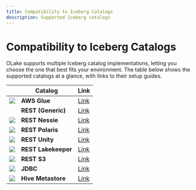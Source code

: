 ```yaml
---
title: Compatibility to Iceberg Catalogs
description: Supported Iceberg catalogs
---
```


# Compatibility to Iceberg Catalogs

OLake supports multiple Iceberg catalog implementations, letting you choose the one that best fits your environment. The table below shows the supported catalogs at a glance, with links to their setup guides.

|                                                                     | Catalog             | Link                                                               |
|---------------------------------------------------------------------|---------------------|--------------------------------------------------------------------|
| <img src="/img/logo/glue.svg" className="mt-3" height={25} />       | **AWS Glue**        | [Link](/docs/writers/iceberg/catalog/glue)                         |
|                                                                     | **REST (Generic)**  | [Link](/docs/writers/iceberg/catalog/rest?rest-catalog=generic)    |
| <img src="/img/logo/nessie.png" className="mt-3" height={25} />     | **REST Nessie**     | [Link](/docs/writers/iceberg/catalog/rest?rest-catalog=nessie)     |
| <img src="/img/logo/polaris.png" className="mt-3" height={25} />    | **REST Polaris**    | [Link](/docs/writers/iceberg/catalog/rest?rest-catalog=polaris)    |
| <img src="/img/logo/unity.png" className="mt-3" height={25} />      | **REST Unity**      | [Link](/docs/writers/iceberg/catalog/rest?rest-catalog=unity)      |
| <img src="/img/logo/lakekeeper.png" className="mt-3" height={25} /> | **REST Lakekeeper** | [Link](/docs/writers/iceberg/catalog/rest?rest-catalog=lakekeeper) |
| <img src="/img/logo/s3.png" className="mt-3" height={25} />         | **REST S3**         | [Link](/docs/writers/iceberg/catalog/rest?rest-catalog=s3-tables)  |
| <img src="/img/logo/jdbc.webp" className="mt-3" height={25} />      | **JDBC**            | [Link](/docs/writers/iceberg/catalog/jdbc)                         |
| <img src="/img/logo/hive.png" className="mt-3" height={25} />       | **Hive Metastore**  | [Link](/docs/writers/iceberg/catalog/hive)                         |







